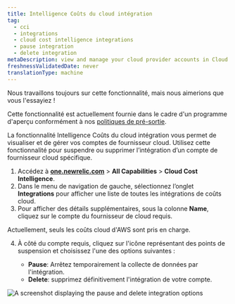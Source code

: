 ```yaml
---
title: Intelligence Coûts du cloud intégration
tag:
  - cci
  - integrations
  - cloud cost intelligence integrations
  - pause integration
  - delete integration
metaDescription: view and manage your cloud provider accounts in Cloud Cost Intelligence. Learn how to pause or delete integrations for specific cloud provider accounts.
freshnessValidatedDate: never
translationType: machine
---
```


<Callout title="Aperçu">
  Nous travaillons toujours sur cette fonctionnalité, mais nous aimerions que vous l&apos;essayiez !

  Cette fonctionnalité est actuellement fournie dans le cadre d&apos;un programme d&apos;aperçu conformément à nos [politiques de pré-sortie](/docs/licenses/license-information/referenced-policies/new-relic-pre-release-policy).
</Callout>

La fonctionnalité Intelligence Coûts du cloud intégration vous permet de visualiser et de gérer vos comptes de fournisseur cloud. Utilisez cette fonctionnalité pour suspendre ou supprimer l’intégration d’un compte de fournisseur cloud spécifique.

1. Accédez à <DNT>[**one.newrelic.com**](https://one.newrelic.com) &gt; **All Capabilities** &gt; **Cloud Cost Intelligence**</DNT>.
2. Dans le menu de navigation de gauche, sélectionnez l’onglet **Integrations** pour afficher une liste de toutes les intégrations de coûts cloud.
3. Pour afficher des détails supplémentaires, sous la colonne **Name**, cliquez sur le compte du fournisseur de cloud requis.

<Callout variant="important">
  Actuellement, seuls les coûts cloud d&apos;AWS sont pris en charge.
</Callout>

4. À côté du compte requis, cliquez sur l&apos;icône représentant des points de suspension et choisissez l&apos;une des options suivantes :

   * **Pause**: Arrêtez temporairement la collecte de données par l&apos;intégration.
   * **Delete**: supprimez définitivement l&apos;intégration de votre compte.

<img title="Pause and delete integration" alt="A screenshot displaying the pause and delete integration options" src="/images/pause-delete-cci.webp" />